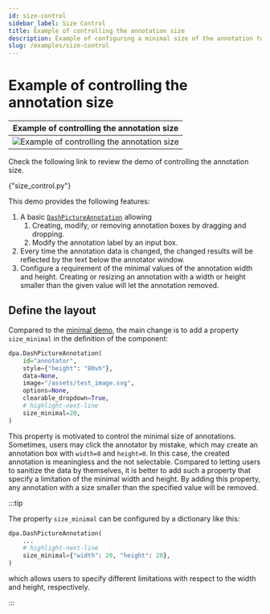 ```yaml
---
id: size-control
sidebar_label: Size Control
title: Example of controlling the annotation size
description: Example of configuring a minimal size of the annotation to prevent the bad annotations.
slug: /examples/size-control
---
```





# Example of controlling the annotation size

<div className="float-right indark-inv">

|                     Example of controlling the annotation size                     |
| :--------------------------------------------------------------------------------: |
| ![Example of controlling the annotation size](/img/examples/demo-sizecontrol.webp) |

</div>

Check the following link to review the demo of controlling the annotation size.

<p>
  <DarkButton to={demoURL("size_control.py")} icon={mdiLanguagePython}>
    {"size_control.py"}
  </DarkButton>
</p>

This demo provides the following features:

1. A basic [`DashPictureAnnotation`](../../apis/DashPictureAnnotation.mdx) allowing
   1. Creating, modify, or removing annotation boxes by dragging and dropping.
   2. Modify the annotation label by an input box.
2. Every time the annotation data is changed, the changed results will be reflected
   by the text below the annotator window.
3. Configure a requirement of the minimal values of the annotation width and height.
   Creating or resizing an annotation with a width or height smaller than the given
   value will let the annotation removed.

## Define the layout

Compared to the [minimal demo](./minimal.mdx), the main change is to add a property
`size_minimal` in the definition of the component:

```python
dpa.DashPictureAnnotation(
    id="annotator",
    style={"height": "80vh"},
    data=None,
    image="/assets/test_image.svg",
    options=None,
    clearable_dropdown=True,
    # highlight-next-line
    size_minimal=20,
)
```

This property is motivated to control the minimal size of annotations. Sometimes, users
may click the annotator by mistake, which may create an annotation box with `width=0`
and `height=0`. In this case, the created annotation is meaningless and the not
selectable. Compared to letting users to sanitize the data by themselves, it is better
to add such a property that specify a limitation of the minimal width and height. By
adding this property, any annotation with a size smaller than the specified value will
be removed.

:::tip

The property `size_minimal` can be configured by a dictionary like this:

```python
dpa.DashPictureAnnotation(
    ...
    # highlight-next-line
    size_minimal={"width": 20, "height": 20},
)
```

which allows users to specify different limitations with respect to the width and
height, respectively.

:::
